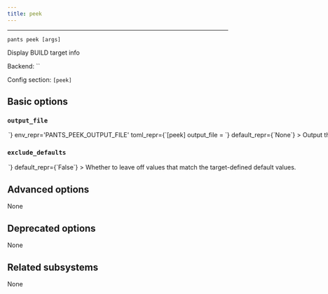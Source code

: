 ```yaml
---
title: peek
---
```



---

```
pants peek [args]
```

Display BUILD target info

Backend: <span className="color--primary">``</span>

Config section: <span className="color--primary">`[peek]`</span>

<span className={styles.options}>

## Basic options

### `output_file`

<Option
  cli_repr={`--peek-output-file=<path>`}
  env_repr='PANTS_PEEK_OUTPUT_FILE'
  toml_repr={`[peek]
output_file = <path>`}
  default_repr={`None`}
>

Output the goal&#x27;s stdout to this file. If unspecified, outputs to stdout.

</Option>

### `exclude_defaults`

<Option
  cli_repr={`--[no-]peek-exclude-defaults`}
  env_repr='PANTS_PEEK_EXCLUDE_DEFAULTS'
  toml_repr={`[peek]
exclude_defaults = <bool>`}
  default_repr={`False`}
>

Whether to leave off values that match the target-defined default values.

</Option>

## Advanced options

None

## Deprecated options

None

## Related subsystems

None

</span>
